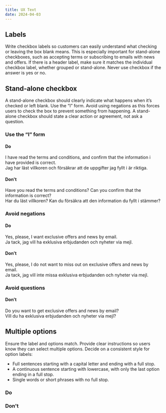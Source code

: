 ```yaml
---
title: UX Text
date: 2024-04-03
---
```


## Labels
Write checkbox labels so customers can easily understand what checking or leaving the box blank means. This is especially important for stand-alone checkboxes, such as accepting terms or subscribing to emails with news and offers. If there is a header label, make sure it matches the individual checkbox label, whether grouped or stand-alone. Never use checkbox if the answer is yes or no.

## Stand-alone checkbox
A stand-alone checkbox should clearly indicate what happens when it’s checked or left blank. Use the “I” form. Avoid using negations as this forces users to check the box to prevent something from happening. A stand-alone checkbox should state a clear action or agreement, not ask a question.

### Use the “I” form

#### Do
<Grid columns="2" gap="s">
<div>
    <EN>I have read the terms and conditions, and confirm that the information i have provided is correct.</EN>
    <Figma type="do" id="i-form-do-eng" caption="Do" />
</div>
<div>
    <SE>Jag har läst villkoren och försäkrar att de uppgifter jag fyllt i är riktiga.</SE>
    <Figma type="do" id="i-form-do-swe" caption="Do" />
</div>
</Grid>

#### Don't
<Grid columns="2" gap="m">
<div>
    <EN>Have you read the terms and conditions? Can you confirm that the information is correct?</EN>
    <Figma type="dont" id="i-form-dont-eng" caption="Don't" />
</div>
<div>
    <SE>Har du läst villkoren? Kan du försäkra att den information du fyllt i stämmer?</SE>
    <Figma type="dont" id="i-form-dont-swe" caption="Don't" />
</div>
</Grid>

### Avoid negations
 
#### Do
<Grid columns="2" gap="m">
    <div>
        <EN>Yes, please, I want exclusive offers and news by email.</EN>
        <Figma type="do" id="negation-do-eng" caption="Do" />
    </div>
    <div>
        <SE>Ja tack, jag vill ha exklusiva erbjudanden och nyheter via mejl.</SE>
        <Figma type="do" id="negation-do-swe" caption="Do" />
    </div>
</Grid>

#### Don’t
<Grid columns="2" gap="m">
    <div>
        <EN>Yes, please, I do not want to miss out on exclusive offers and news by email.</EN>
        <Figma type="dont" id="negation-dont-eng" caption="Don't" />
    </div>
    <div>
        <SE>Ja tack, jag vill inte missa exklusiva erbjudanden och nyheter via mejl.</SE>
        <Figma type="dont" id="negation-dont-swe" caption="Don't" />
    </div>
</Grid>

### Avoid questions

#### Don’t
<Grid columns="2" gap="m">
    <div>
        <EN>Do you want to get exclusive offers and news by email?</EN>
        <Figma type="dont" id="questions-dont-eng" caption="Don't" />
    </div>
    <div>
        <SE>Vill du ha exklusiva erbjudanden och nyheter via mejl?</SE>
        <Figma type="dont" id="questions-dont-swe" caption="Don't" />
    </div>
</Grid>

## Multiple options
Ensure the label and options match. Provide clear instructions so users know they can select multiple options. Decide on a consistent style for option labels:
- Full sentences starting with a capital letter and ending with a full stop.
- A continuous sentence starting with lowercase, with only the last option ending in a full stop.
- Single words or short phrases with no full stop.

 
### Do 
<Grid columns="2" gap="m">
    <Figma type="do" id="multiple-options-do-eng" caption="Do" />
    <Figma type="do" id="multiple-options-do-swe" caption="Do" />
</Grid>

### Don't
<Grid columns="2" gap="m">
    <Figma type="dont" id="options-dont-eng" caption="Don't" />
    <Figma type="dont" id="options-dont-swe" caption="Don't" />
</Grid>
 